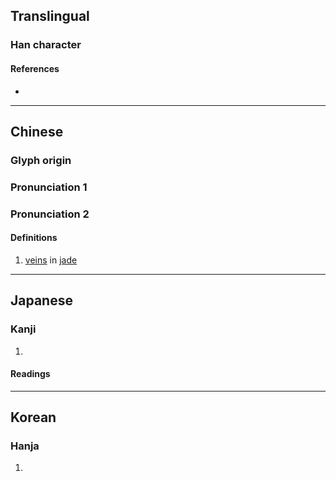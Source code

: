 {{also|珉}}
{{character info}}
==Translingual==

===Han character===
{{Han char|rn=96|rad=玉|as=04|sn=8|four=10140|canj=MGYK|ids=⿰𤣩文}}

====References====
* {{Han ref|kx=0728.030|dkj=20860|dj=1140.030|hdz=21105.030|uh=739F|ud=29599|bh=AAB3|bd=43699}}

----

==Chinese==
{{zh-forms}}

===Glyph origin===
{{Han etym}}

===Pronunciation 1===
{{zh-see|珉}}

===Pronunciation 2===
{{zh-pron
|m=wén
|cat=n
}}

====Definitions====
{{zh-hanzi}}

# {{lb|zh|literary}} [[vein]]s in [[jade]]

----

==Japanese==

===Kanji===
{{ja-kanji|grade=|rs=玉04}}

# {{rfdef|ja|sort=玉04}}

====Readings====
{{ja-readings|on=[[びん]] (bin), [[みん]] (min), [[ばい]] (bai), [[まい]] (mai), [[ぶん]] (bun), [[もん]] (mon)|kun=}}

----

==Korean==

===Hanja===
{{ko-hanja|hangeul=민|eumhun=}}

# {{rfdef|ko|sort=玉04}}